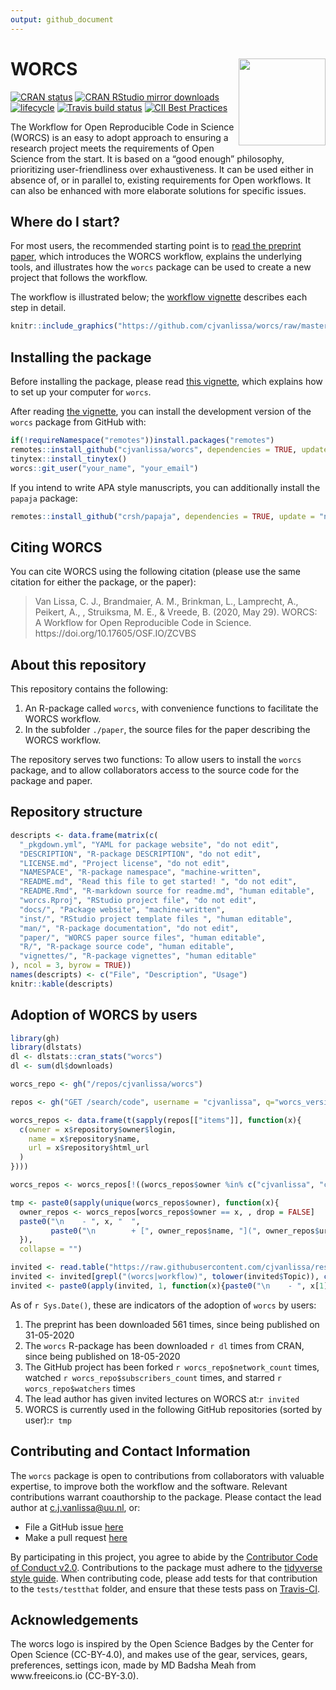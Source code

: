 ---
output: github_document
---

# WORCS <a href='https://osf.io/zcvbs/'><img src='https://github.com/cjvanlissa/worcs/raw/master/docs/worcs_icon.png' align="right" height="139" /></a>

<!-- README.md is generated from README.Rmd. Please edit that file -->
[![CRAN status](https://www.r-pkg.org/badges/version/worcs)](https://cran.r-project.org/package=worcs)
[![CRAN RStudio mirror downloads](https://cranlogs.r-pkg.org/badges/grand-total/worcs?color=blue)](https://r-pkg.org/pkg/worcs)
[![lifecycle](https://img.shields.io/badge/lifecycle-maturing-blue.svg)](https://www.tidyverse.org/lifecycle/#maturing)
[![Travis build status](https://travis-ci.org/cjvanlissa/worcs.svg?branch=master)](https://travis-ci.org/cjvanlissa/worcs)
[![CII Best Practices](https://bestpractices.coreinfrastructure.org/projects/3969/badge)](https://bestpractices.coreinfrastructure.org/projects/3969)
<!--[![Codecov test
coverage](https://codecov.io/gh/cjvanlissa/worcs/branch/master/graph/badge.svg)](https://codecov.io/gh/cjvanlissa/worcs?branch=master)-->
<!--[![DOI](http://joss.theoj.org/papers/10.21105/joss.00978/status.svg)](https://doi.org/10.21105/joss.00978)-->

The Workflow for Open Reproducible Code in Science (WORCS) is an easy to adopt approach to ensuring a research project meets the requirements of Open Science from the start. It is based on a "good enough" philosophy, prioritizing user-friendliness over exhaustiveness. It can be used either in absence of, or in parallel to, existing requirements for Open workflows. It can also be enhanced with more elaborate solutions for specific issues.

## Where do I start?

For most users, the recommended starting point is to [read the preprint paper](https://osf.io/zcvbs/),
which introduces the WORCS workflow, explains the underlying tools, and illustrates how the `worcs` package can be used to create a new project that follows the workflow.

The workflow is illustrated below; the [workflow vignette](https://cjvanlissa.github.io/worcs/articles/workflow.html) describes each step in detail.

```{r, echo = FALSE}
knitr::include_graphics("https://github.com/cjvanlissa/worcs/raw/master/paper/workflow_graph/workflow.png")
```


## Installing the package

Before installing the package, please read [this vignette](https://cjvanlissa.github.io/worcs/articles/setup.html), which explains how to set up your computer for `worcs`.

After reading [the vignette](https://cjvanlissa.github.io/worcs/articles/setup.html), you can install the development version of the `worcs` package from GitHub with:

``` r
if(!requireNamespace("remotes"))install.packages("remotes")
remotes::install_github("cjvanlissa/worcs", dependencies = TRUE, update = "never")
tinytex::install_tinytex()
worcs::git_user("your_name", "your_email")
```

If you intend to write APA style manuscripts, you can additionally install the `papaja` package:

``` r
remotes::install_github("crsh/papaja", dependencies = TRUE, update = "never")

```


## Citing WORCS

You can cite WORCS using the following citation (please use the same citation for either the package, or the paper):

> Van Lissa, C. J., Brandmaier, A. M., Brinkman, L., Lamprecht, A., Peikert, A., , Struiksma, M. E., & Vreede, B. (2020, May 29). WORCS: A Workflow for Open Reproducible Code in Science. https://doi.org/10.17605/OSF.IO/ZCVBS

## About this repository

This repository contains the following:

1.  An R-package called `worcs`, with convenience functions to facilitate the WORCS workflow.
2.  In the subfolder `./paper`, the source files for the paper describing the WORCS workflow.

The repository serves two functions: To allow users to install the `worcs` package, and to allow collaborators access to the source code for the package and paper.

## Repository structure

```{r echo = FALSE, results = "asis"}
descripts <- data.frame(matrix(c(
  "_pkgdown.yml", "YAML for package website", "do not edit",
  "DESCRIPTION", "R-package DESCRIPTION", "do not edit",
  "LICENSE.md", "Project license", "do not edit",
  "NAMESPACE", "R-package namespace", "machine-written",
  "README.md", "Read this file to get started! ", "do not edit",
  "README.Rmd", "R-markdown source for readme.md", "human editable",
  "worcs.Rproj", "RStudio project file", "do not edit",
  "docs/", "Package website", "machine-written",
  "inst/", "RStudio project template files ", "human editable",
  "man/", "R-package documentation", "do not edit",
  "paper/", "WORCS paper source files", "human editable",
  "R/", "R-package source code", "human editable",
  "vignettes/", "R-package vignettes", "human editable"
), ncol = 3, byrow = TRUE))
names(descripts) <- c("File", "Description", "Usage")
knitr::kable(descripts)
```

## Adoption of WORCS by users

```{r, echo = FALSE, message=FALSE, warning=FALSE}
library(gh)
library(dlstats)
dl <- dlstats::cran_stats("worcs")
dl <- sum(dl$downloads)

worcs_repo <- gh("/repos/cjvanlissa/worcs")

repos <- gh("GET /search/code", username = "cjvanlissa", q="worcs_version filename:.worcs")

worcs_repos <- data.frame(t(sapply(repos[["items"]], function(x){
  c(owner = x$repository$owner$login,
    name = x$repository$name,
    url = x$repository$html_url
  )
})))

worcs_repos <- worcs_repos[!((worcs_repos$owner %in% c("cjvanlissa", "cran") & worcs_repos$name == "worcs")| grepl("(penguin|\\btmp|demo|test)", tolower(worcs_repos$name))), ]

tmp <- paste0(sapply(unique(worcs_repos$owner), function(x){
  owner_repos <- worcs_repos[worcs_repos$owner == x, , drop = FALSE]
  paste0("\n    - ", x, "  ",
         paste0("\n        + [", owner_repos$name, "](", owner_repos$url, ")  ", collapse = ""))
  }),
  collapse = "")

invited <- read.table("https://raw.githubusercontent.com/cjvanlissa/resume/master/invited.csv", sep = ",", header = TRUE)
invited <- invited[grepl("(worcs|workflow)", tolower(invited$Topic)), c("Institute", "Year", "City", "Country", "Date")]
invited <- paste0(apply(invited, 1, function(x){paste0("\n    - ", x[1], " (", x[2], ")  ")}), collapse = "")
```

As of `r Sys.Date()`, these are indicators of the adoption of `worcs` by users:

1. The preprint has been downloaded 561 times, since being published on 31-05-2020
1. The `worcs` R-package has been downloaded `r dl` times from CRAN, since being published on 18-05-2020
1. The GitHub project has been forked `r worcs_repo$network_count` times, watched `r worcs_repo$subscribers_count` times, and starred `r worcs_repo$watchers` times
1. The lead author has given invited lectures on WORCS at:`r invited`
1. WORCS is currently used in the following GitHub repositories (sorted by user):`r tmp`


## Contributing and Contact Information

The `worcs` package is open to contributions from collaborators with valuable expertise, to improve both the workflow and the software. Relevant contributions warrant coauthorship to the package. Please contact the lead author at [c.j.vanlissa@uu.nl](mailto:c.j.vanlissa@uu.nl), or:

  - File a GitHub issue [here](https://github.com/cjvanlissa/worcs)
  - Make a pull request
    [here](https://github.com/cjvanlissa/worcs/pulls)

By participating in this project, you agree to abide by the [Contributor
Code of Conduct v2.0](https://www.contributor-covenant.org/). Contributions to the package must adhere to the [tidyverse style guide](https://style.tidyverse.org/). When contributing code, please add tests for that contribution to the `tests/testthat` folder, and ensure that these tests pass on [Travis-CI](https://travis-ci.org/github/cjvanlissa/worcs).

## Acknowledgements

The worcs logo is inspired by the Open Science Badges by the Center for Open Science (CC-BY-4.0), and makes use of the gear, services, gears, preferences, settings icon, made by MD Badsha Meah from www.freeicons.io (CC-BY-3.0). 

